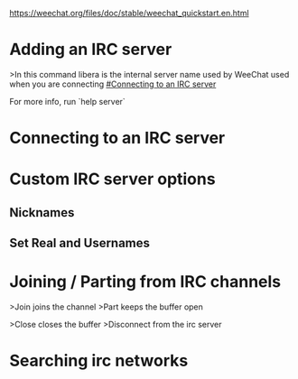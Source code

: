 [[https://weechat.org/files/doc/stable/weechat_quickstart.en.html]]

= Adding an IRC server =

{{{bash
/server add libera irc.libera.chat/6697 -ssl
}}}
>In this command libera is the internal server name used by WeeChat used when you are connecting [[#Connecting to an IRC server]]

For more info, run `help server`


= Connecting to an IRC server =

{{{bash
/connect libera
}}}


= Custom IRC server options =

== Nicknames ==

{{{bash
/set irc.server.libera.nicks "mynick,mynick2,mynick3,mynick4,mynick5"
}}}

== Set Real and Usernames ==

{{{bash
/set irc.server.libera.username "My user name"
/set irc.server.libera.realname "My real name"
}}}


= Joining / Parting from IRC channels =

{{{bash
/join #channel
/part [quit message]
}}}
>Join joins the channel
>Part keeps the buffer open

{{{bash
/close
/disconnect
}}}
>Close closes the buffer
>Disconnect from the irc server


= Searching irc networks =

{{{bash
/list
/list -re <regex>
}}}
